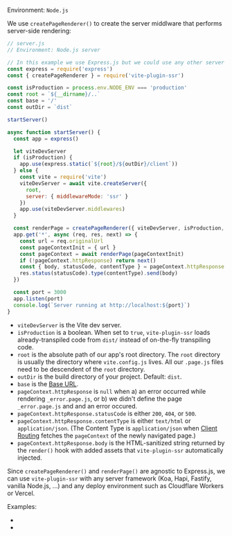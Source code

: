 
Environment: `Node.js`

We use `createPageRenderer()` to create the server middlware that performs server-side rendering:

```js
// server.js
// Environment: Node.js server

// In this example we use Express.js but we could use any other server framework.
const express = require('express')
const { createPageRenderer } = require('vite-plugin-ssr')

const isProduction = process.env.NODE_ENV === 'production'
const root = `${__dirname}/..`
const base = '/'
const outDir = `dist`

startServer()

async function startServer() {
  const app = express()

  let viteDevServer
  if (isProduction) {
    app.use(express.static(`${root}/${outDir}/client`))
  } else {
    const vite = require('vite')
    viteDevServer = await vite.createServer({
      root,
      server: { middlewareMode: 'ssr' }
    })
    app.use(viteDevServer.middlewares)
  }

  const renderPage = createPageRenderer({ viteDevServer, isProduction, root, outDir, base })
  app.get('*', async (req, res, next) => {
    const url = req.originalUrl
    const pageContextInit = { url }
    const pageContext = await renderPage(pageContextInit)
    if (!pageContext.httpResponse) return next()
    const { body, statusCode, contentType } = pageContext.httpResponse
    res.status(statusCode).type(contentType).send(body)
  })

  const port = 3000
  app.listen(port)
  console.log(`Server running at http://localhost:${port}`)
}
```

- `viteDevServer` is the Vite dev server.
- `isProduction` is a boolean. When set to `true`, `vite-plugin-ssr` loads already-transpiled code from `dist/` instead of on-the-fly transpiling code.
- `root` is the absolute path of our app's root directory. The `root` directory is usually the directory where `vite.config.js` lives. All our `.page.js` files need to be descendent of the `root` directory.
- `outDir` is the build directory of your project. Default: `dist`.
- `base` is the [Base URL](/base-url).
- `pageContext.httpResponse` is `null` when a) an error occurred while rendering `_error.page.js`, or b) we didn't define the page `_error.page.js` and and an error occured.
- `pageContext.httpResponse.statusCode` is either `200`, `404`, or `500`.
- `pageContext.httpResponse.contentType` is either `text/html` or `application/json`. (The Content Type is `application/json` when [Client Routing](/useClientRouter) fetches the `pageContext` of the newly navigated page.)
- `pageContext.httpResponse.body` is the HTML-sanitized string returned by the `render()` hook with added assets that `vite-plugin-ssr` automatically injected.

Since `createPageRenderer()` and `renderPage()` are agnostic to Express.js, we can use `vite-plugin-ssr` with any server framework (Koa, Hapi, Fastify, vanilla Node.js, ...) and any deploy environment such as Cloudflare Workers or Vercel.

Examples:
 - <RepoLink text='JavaScript' path='/boilerplates/boilerplate-vue/server/index.js' />
 - <RepoLink text='TypeScript' path='/boilerplates/boilerplate-vue-ts/server/index.ts' />
